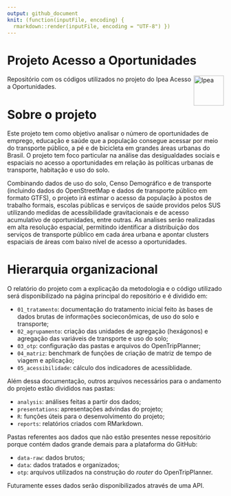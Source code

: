 ```yaml
---
output: github_document
knit: (function(inputFile, encoding) {
  rmarkdown::render(inputFile, encoding = "UTF-8") })
---
```


# Projeto Acesso a Oportunidades

<p><img src="figure/ipea.jpg" alt="Ipea" style="float:right;height:70px;">
Repositório com os códigos utilizados no projeto do Ipea Acesso a Oportunidades.</p>

# Sobre o projeto

Este projeto tem como objetivo analisar o número de oportunidades de emprego, educação e saúde que a população consegue acessar por meio do transporte público, a pé e de bicicleta em grandes áreas urbanas do Brasil. O projeto tem foco particular na análise das desigualdades sociais e espaciais no acesso a oportunidades em relação às políticas urbanas de transporte, habitação e uso do solo.

Combinando dados de uso do solo, Censo Demográfico e de transporte (incluindo dados do OpenStreetMap e dados de transporte público em formato GTFS), o projeto irá estimar o acesso da população à postos de trabalho formais, escolas públicas e serviços de saúde providos pelos SUS utilizando medidas de acessibilidade gravitacionais e de acesso acumulativo de oportunidades, entre outras. As analises serão realizadas em alta resolução espacial, permitindo identificar a distribuição dos serviços de transporte público em cada área urbana e apontar clusters espaciais de áreas com baixo nível de acesso a oportunidades. 

# Hierarquia organizacional

O relatório do projeto com a explicação da metodologia e o código utilizado será disponibilizado na página principal do repositório e é dividido em:

- ``01_tratamento``: documentação do tratamento inicial feito às bases de dados brutas de informações socieconômicas, de uso do solo e transporte;
- ``02_agrupamento``: criação das unidades de agregação (hexágonos) e agregação das variáveis de transporte e uso do solo;
- ``03_otp``: configuração das pastas e arquivos do OpenTripPlanner;
- ``04_matriz``: benchmark de funções de criação de matriz de tempo de viagem e aplicação;
- ``05_acessibilidade``: cálculo dos indicadores de acessiblidade.

Além dessa documentação, outros arquivos necessários para o andamento do projeto estão divididos nas pastas:

- ``analysis``: análises feitas a partir dos dados;
- ``presentations``: apresentações advindas do projeto;
- ``R``: funções úteis para o desenvolvimento do projeto;
- ``reports``: relatórios criados com RMarkdown.

Pastas referentes aos dados que não estão presentes nesse repositório porque contém dados grande demais para a plataforma do GitHub:

- ``data-raw``: dados brutos;
- ``data``: dados tratados e organizados;
- ``otp``: arquivos utilizados na construção do _router_ do OpenTripPlanner.

Futuramente esses dados serão disponibilizados através de uma API.
